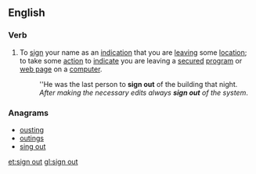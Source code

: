 ==English==

===Verb===
{{en-verb|signs out|signing out|signed out|signed out}}

# To [[sign]] your name as an [[indication]] that you are [[leaving]] some [[location]]; to take some [[action]] to [[indicate]] you are leaving a [[secured]] [[program]] or [[web page]] on a [[computer]].
#: ''He was the last person to '''sign out''' of the building that night.
#: ''After making the necessary edits always '''sign out''' of the system''.

===Anagrams===
* [[ousting#English|ousting]]
* [[outings#English|outings]]
* [[sing out#English|sing out]]

[[et:sign out]]
[[gl:sign out]]